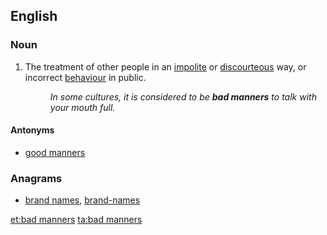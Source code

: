 ==English==

===Noun===
{{en-plural noun|head=[[bad]] [[manners]]}}

# The treatment of other people in an [[impolite]] or [[discourteous]] way, or incorrect [[behaviour]] in public.
#: ''In some cultures, it is considered to be '''bad manners''' to talk with your mouth full.''

====Antonyms====
* [[good manners]]

===Anagrams===
* [[brand names#English|brand names]], [[brand-names#English|brand-names]]

[[et:bad manners]]
[[ta:bad manners]]
